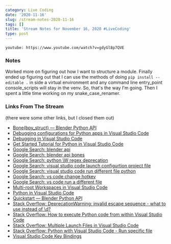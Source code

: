 ```yaml
---
category: Live Coding
date: '2020-11-16'
slug: /stream-notes-2020-11-16
tags: []
title: 'Stream Notes for November 16, 2020 #LiveCoding'
type: post
---
```



`youtube: https://www.youtube.com/watch?v=gdyGl8p7QVE`

### Notes

Worked more on figuring out how I want to structure a module. Finally ended up figuring out that I can use the methods of doing `pip install --editable .` in side a virtual environment and any command line entry_point console_scripts will stay in the venv. So, that's the way I'm going. Then I spent a little time working on my snake_case_renamer.

### Links From The Stream

(there were some other links, but I closed them out)

- [Bone(bpy_struct) — Blender Python API](https://docs.blender.org/api/current/bpy.types.Bone.html#bpy.types.Bone)
- [Debugging configurations for Python apps in Visual Studio Code](https://code.visualstudio.com/docs/python/debugging)
- [Debugging in Visual Studio Code](https://code.visualstudio.com/Docs/editor/debugging)
- [Get Started Tutorial for Python in Visual Studio Code](https://code.visualstudio.com/docs/python/python-tutorial)
- [Google Search: blender api](https://www.google.com/search?client=safari&rls=en&q=blender+api&ie=UTF-8&oe=UTF-8)
- [Google Search: blender api bones](https://www.google.com/search?client=safari&rls=en&q=blender+api+bones&ie=UTF-8&oe=UTF-8)
- [Google Search: python \W regex deprecation](https://www.google.com/search?client=safari&rls=en&q=python+%5CW+regex+deprecation&ie=UTF-8&oe=UTF-8)
- [Google Search: visual studio code launch configurtion project file](https://www.google.com/search?client=safari&rls=en&q=visual+studio+code+launch+configurtion+project+file&ie=UTF-8&oe=UTF-8)
- [Google Search: visual studio code run different file python](https://www.google.com/search?newwindow=1&client=safari&rls=en&ei=Lz6zX7bxG4WZ5gK78ZfoAg&q=visual+studio+code+run+different+file+python+&oq=visual+studio+code+run+different+file+python+&gs_lcp=CgZwc3ktYWIQAzIICCEQFhAdEB4yCAghEBYQHRAeMggIIRAWEB0QHjIICCEQFhAdEB4yCAghEBYQHRAeMggIIRAWEB0QHjIICCEQFhAdEB4yCAghEBYQHRAeMggIIRAWEB0QHjoECAAQR1D5YFihbGCAbmgAcAJ4AIABeYgB7QaSAQMxLjeYAQCgAQGqAQdnd3Mtd2l6yAEIwAEB&sclient=psy-ab&ved=0ahUKEwj2xP68zIjtAhWFjFkKHbv4BS0Q4dUDCAw&uact=5)
- [Google Search: vs code change hotkey](https://www.google.com/search?client=safari&rls=en&q=vs+code+change+hotkey&ie=UTF-8&oe=UTF-8)
- [Google Search: vs code run a different file](https://www.google.com/search?client=safari&rls=en&q=vs+code+run+a+different+file&ie=UTF-8&oe=UTF-8)
- [Multi-root Workspaces in Visual Studio Code](https://code.visualstudio.com/docs/editor/multi-root-workspaces)
- [Python in Visual Studio Code](https://code.visualstudio.com/docs/languages/python)
- [Quickstart — Blender Python API](https://docs.blender.org/api/current/info_quickstart.html)
- [Stack Overflow: DeprecationWarning: invalid escape sequence - what to use instead of \d?](https://stackoverflow.com/questions/50504500/deprecationwarning-invalid-escape-sequence-what-to-use-instead-of-d)
- [Stack Overflow: How to execute Python code from within Visual Studio Code](https://stackoverflow.com/questions/29987840/how-to-execute-python-code-from-within-visual-studio-code)
- [Stack Overflow: Multiple Launch Files in Visual Studio Code](https://stackoverflow.com/questions/30277191/multiple-launch-files-in-visual-studio-code)
- [Stack Overflow: Python with Visual Studio Code - Run specific file](https://stackoverflow.com/questions/49113247/python-with-visual-studio-code-run-specific-file/49137722)
- [Visual Studio Code Key Bindings](https://code.visualstudio.com/docs/getstarted/keybindings)